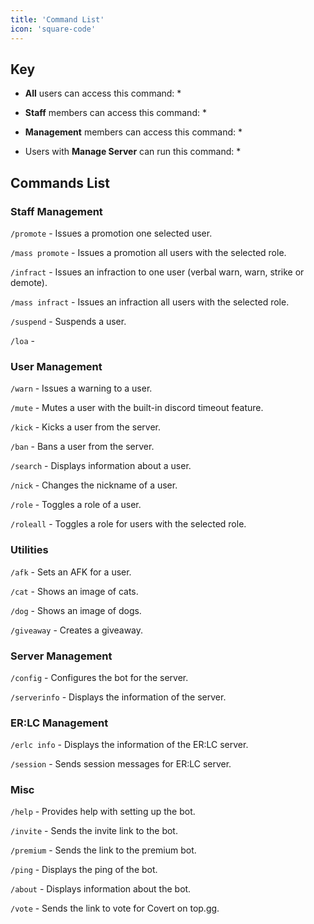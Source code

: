 ```yaml
---
title: 'Command List'
icon: 'square-code'
---
```


## Key

* **All** users can access this command: \*

* **Staff** members can access this command: \*

* **Management** members can access this command: \*

* Users with **Manage Server** can run this command: \*

## Commands List

### Staff Management

`/promote`  - Issues a promotion one selected user.

`/mass promote` - Issues a promotion all users with the selected role.

`/infract` - Issues an infraction to one user (verbal warn, warn, strike or demote).

`/mass infract` - Issues an infraction all users with the selected role.

`/suspend` - Suspends a user.

`/loa` -&#x20;

### User Management

`/warn` - Issues a warning to a user.

&#x20;`/mute` - Mutes a user with the built-in discord timeout feature.

&#x20;`/kick` - Kicks a user from the server.

&#x20;`/ban` - Bans a user from the server.

&#x20;`/search` - Displays information about a user.

&#x20;`/nick` - Changes the nickname of a user.

&#x20;`/role` - Toggles a role of a user.

&#x20;`/roleall` - Toggles a role for users with the selected role.

### Utilities

`/afk` - Sets an AFK for a user.

&#x20;`/cat` - Shows an image of cats.

&#x20;`/dog` - Shows an image of dogs.

&#x20;`/giveaway` - Creates a giveaway.

### Server Management

`/config` - Configures the bot for the server.

&#x20;`/serverinfo` - Displays the information of the server.

### ER:LC Management

`/erlc info` - Displays the information of the ER:LC server.

&#x20;`/session` - Sends session messages for ER:LC server.

### Misc

`/help` - Provides help with setting up the bot.

&#x20;`/invite` - Sends the invite link to the bot.

&#x20;`/premium` - Sends the link to the premium bot.

&#x20;`/ping` - Displays the ping of the bot.

&#x20;`/about` - Displays information about the bot.

&#x20;`/vote`  - Sends the link to vote for Covert on top.gg.